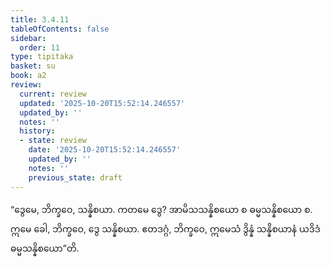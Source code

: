 ```yaml
---
title: 3.4.11
tableOfContents: false
sidebar:
  order: 11
type: tipitaka
basket: su
book: a2
review:
  current: review
  updated: '2025-10-20T15:52:14.246557'
  updated_by: ''
  notes: ''
  history:
  - state: review
    date: '2025-10-20T15:52:14.246557'
    updated_by: ''
    notes: ''
    previous_state: draft
---
```



<DynamicBreadcrumb />


<ReviewStatus review={frontmatter.review} showDetails={true} />

<HypothesisAnnotation frontmatter={frontmatter} />

<Division number="162" book="a2" e="ch" v="15" p="93">

<Paragraph number="254" book="a2">
“ဒွေမေ, ဘိက္ခဝေ, သန္နိစယာ. ကတမေ ဒွေ? အာမိသသန္နိစယော စ ဓမ္မသန္နိစယော စ. ဣမေ ခေါ, ဘိက္ခဝေ, ဒွေ သန္နိစယာ. ဧတဒဂ္ဂံ, ဘိက္ခဝေ, ဣမေသံ ဒွိန္နံ သန္နိစယာနံ ယဒိဒံ ဓမ္မသန္နိစယော”တိ.
</Paragraph>
</Division>